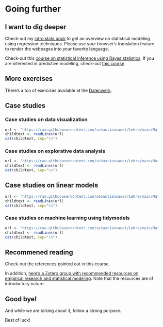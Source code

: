 # Going further


## I want to dig deeper

Check-out my [intro stats book](https://statistik1.netlify.app/) to get an overview on statistical modeling using  regression techniques. Please use your browser's translation feature to render the webpages into your favorite language.


Check-out this [course on statistical inference using Bayes statistics](https://start-bayes.netlify.app/).
If you are interested in predictive modeling, check-out [this course](https://ds1-prognosemodellierung.netlify.app/).


## More exercises

There's a ton of exercises available at the [Datenwerk](https://datenwerk.netlify.app/).


## Case studies



### Case studies on data visualization


```r
url <- "https://raw.githubusercontent.com/sebastiansauer/Lehre/main/Material/yacsdas-vis.md"
childtext <- readLines(url)
cat(childtext, sep="\n")
```








### Case studies on explorative data analysis


```r
url <- "https://raw.githubusercontent.com/sebastiansauer/Lehre/main/Material/yacsdas-EDA.md"
childtext <- readLines(url)
cat(childtext, sep="\n")
```








## Case studies on linear models




```r
url <- "https://raw.githubusercontent.com/sebastiansauer/Lehre/main/Material/yacsdas-lm.md"
childtext <- readLines(url)
cat(childtext, sep="\n")
```



### Case studies on machine learning using tidymodels



```r
url <- "https://raw.githubusercontent.com/sebastiansauer/Lehre/main/Material/yacsdas-tidymodels.md"
childtext <- readLines(url)
cat(childtext, sep="\n")
```




## Recommened reading



Check-out the references pointed out in this course.

In addition, [here's a Zotero group with recommended resources on empirical research and statistical modeling](https://www.zotero.org/groups/4583286/intro-stats/library).
Note that the resources are of introductory nature.



## Good bye!

And while we are talking about it, follow a strong purpose.

Best of luck!






